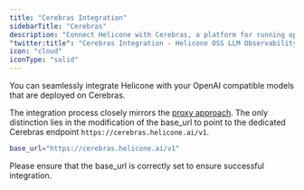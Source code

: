 ```yaml
---
title: "Cerebras Integration"
sidebarTitle: "Cerebras"
description: "Connect Helicone with Cerebras, a platform for running open-source language models. Monitor and optimize your AI applications using Cerebras' powerful models through a simple base_url configuration."
"twitter:title": "Cerebras Integration - Helicone OSS LLM Observability"
icon: "cloud"
iconType: "solid"
---
```


You can seamlessly integrate Helicone with your OpenAI compatible models that are deployed on Cerebras.

The integration process closely mirrors the [proxy approach](/integrations/openai/javascript). The only distinction lies in the modification of the base_url to point to the dedicated Cerebras endpoint `https://cerebras.helicone.ai/v1`.

```bash
base_url="https://cerebras.helicone.ai/v1"
```

Please ensure that the base_url is correctly set to ensure successful integration.

